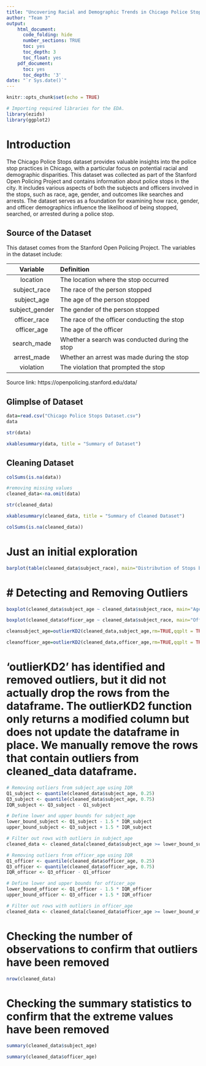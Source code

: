 ```yaml
---
title: "Uncovering Racial and Demographic Trends in Chicago Police Stops: An Exploratory Analysis"
author: "Team 3"
output: 
    html_document:
      code_folding: hide
      number_sections: TRUE
      toc: yes
      toc_depth: 3
      toc_float: yes
    pdf_document:
      toc: yes
      toc_depth: '3'
date: "`r Sys.date()`"
---
```


```r
knitr::opts_chunk$set(echo = TRUE)
```

```r
# Importing required libraries for the EDA.
library(ezids)
library(ggplot2)
```

# Introduction 

The Chicago Police Stops dataset provides valuable insights into the police stop practices in Chicago, with a particular focus on potential racial and demographic disparities. This dataset was collected as part of the Stanford Open Policing Project and contains information about police stops in the city. It includes various aspects of both the subjects and officers involved in the stops, such as race, age, gender, and outcomes like searches and arrests. The dataset serves as a foundation for examining how race, gender, and officer demographics influence the likelihood of being stopped, searched, or arrested during a police stop.

## Source of the Dataset

This dataset comes from the Stanford Open Policing Project. The variables in the dataset include:

Variable |  Definition  
  :-:    |  :-- 
location | The location where the stop occurred
subject_race |	The race of the person stopped
subject_age | The age of the person stopped 
subject_gender | The gender of the person stopped
officer_race | The race of the officer conducting the stop
officer_age |	The age of the officer 
search_made |	Whether a search was conducted during the stop 
arrest_made |	Whether an arrest was made during the stop 
violation |	The violation that prompted the stop

Source link: https://openpolicing.stanford.edu/data/

## Glimplse of Dataset

```r
data=read.csv("Chicago Police Stops Dataset.csv")
data
```
```r
str(data)
```

```r
xkablesummary(data, title = "Summary of Dataset")
```

## Cleaning Dataset

```r
colSums(is.na(data))
```

```r
#removing missing values
cleaned_data<-na.omit(data)
```

```r
str(cleaned_data)
```
```r
xkablesummary(cleaned_data, title = "Summary of Cleaned Dataset")
```

```r
colSums(is.na(cleaned_data))
```
# Just an initial exploration
```r
barplot(table(cleaned_data$subject_race), main="Distribution of Stops by Race", col="lightblue")
```

# # Detecting and Removing Outliers
```r
boxplot(cleaned_data$subject_age ~ cleaned_data$subject_race, main="Age Distribution by Race")
```

```r
boxplot(cleaned_data$officer_age ~ cleaned_data$subject_race, main="Officer Age vs Subject Race")
```

```r
cleansubject_age=outlierKD2(cleaned_data,subject_age,rm=TRUE,qqplt = TRUE)
```

```r
cleanofficer_age=outlierKD2(cleaned_data,officer_age,rm=TRUE,qqplt = TRUE)
```

# 'outlierKD2' has identified and removed outliers, but it did not actually drop the rows from the dataframe. The outlierKD2 function only returns a modified column but does not update the dataframe in place. We manually remove the rows that contain outliers from cleaned_data dataframe.
```r
# Removing outliers from subject_age using IQR
Q1_subject <- quantile(cleaned_data$subject_age, 0.25)
Q3_subject <- quantile(cleaned_data$subject_age, 0.75)
IQR_subject <- Q3_subject - Q1_subject

# Define lower and upper bounds for subject_age
lower_bound_subject <- Q1_subject - 1.5 * IQR_subject
upper_bound_subject <- Q3_subject + 1.5 * IQR_subject

# Filter out rows with outliers in subject_age
cleaned_data <- cleaned_data[cleaned_data$subject_age >= lower_bound_subject & cleaned_data$subject_age <= upper_bound_subject, ]

# Removing outliers from officer_age using IQR
Q1_officer <- quantile(cleaned_data$officer_age, 0.25)
Q3_officer <- quantile(cleaned_data$officer_age, 0.75)
IQR_officer <- Q3_officer - Q1_officer

# Define lower and upper bounds for officer_age
lower_bound_officer <- Q1_officer - 1.5 * IQR_officer
upper_bound_officer <- Q3_officer + 1.5 * IQR_officer

# Filter out rows with outliers in officer_age
cleaned_data <- cleaned_data[cleaned_data$officer_age >= lower_bound_officer & cleaned_data$officer_age <= upper_bound_officer, ]

```

# Checking the number of observations to confirm that outliers have been removed
```r
nrow(cleaned_data)
```
# Checking the summary statistics to confirm that the extreme values have been removed
```r
summary(cleaned_data$subject_age)
```

```r
summary(cleaned_data$officer_age)
```

